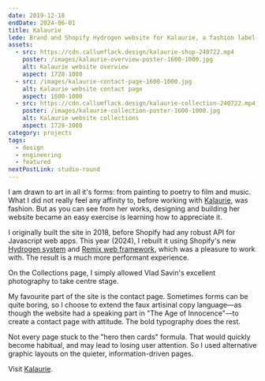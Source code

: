 ```yaml
---
date: 2019-12-18
endDate: 2024-06-01
title: Kalaurie
lede: Brand and Shopify Hydrogen website for Kalaurie, a fashion label that creates ethically & sustainably handcrafted womenswear to order in Melbourne, Australia.
assets:
  - src: https://cdn.callumflack.design/kalaurie-shop-240722.mp4
    poster: /images/kalaurie-overview-poster-1600-1000.jpg
    alt: Kalaurie website overview
    aspect: 1728-1080
  - src: /images/kalaurie-contact-page-1600-1000.jpg
    alt: Kalaurie website contact page
    aspect: 1600-1000
  - src: https://cdn.callumflack.design/kalaurie-collection-240722.mp4
    poster: /images/kalaurie-collection-poster-1600-1000.jpg
    alt: Kalaurie website collections
    aspect: 1728-1080
category: projects
tags:
  - design
  - engineering
  - featured
nextPostLink: studio-round
---
```


I am drawn to art in all it's forms: from painting to poetry to film and music. What I did not really feel any affinity to, before working with [Kalaurie](https://www.kalaurie.com.au/), was fashion. But as you can see from her works, designing and building her website became an easy exercise is learning how to appreciate it.

<MediaDialogVideo
  aspect="1728-1080"
  src="https://cdn.callumflack.design/kalaurie-shop-240722.mp4"
  poster="/images/kalaurie-overview-poster-1600-1000.jpg"
  alt="Kalaurie website overview"
/>

I originally built the site in 2018, before Shopify had any robust API for Javascript web apps. This year (2024), I rebuilt it using Shopify's new [Hydrogen system](https://hydrogen.shopify.dev/) and [Remix web framework](https://remix.run/), which was a pleasure to work with. The result is a much more performant experience.

<MediaDialogVideo
  src="https://cdn.callumflack.design/kalaurie-shop-mobile-240722.mp4"
  poster="/images/kalaurie-shop-mobile-poster-430-932.jpg"
  aspect="430-932"
  theme="mobileInset"
  alt="Kalaurie mobile website shop"
/>

On the Collections page, I simply allowed Vlad Savin's excellent photography to take centre stage.

<MediaDialogVideo
  aspect="1728-1080"
  src="https://cdn.callumflack.design/kalaurie-collection-240722.mp4"
  poster="/images/kalaurie-collection-poster-1600-1000.jpg"
  alt="Kalaurie website collections"
/>

My favourite part of the site is the contact page. Sometimes forms can be quite boring, so I choose to extend the faux artisinal copy language—as though the website had a speaking part in "The Age of Innocence"—to create a contact page with attitude. The bold typography does the rest.

<MediaDialogImage
  src="/images/kalaurie-contact-page-1600-1000.jpg"
  alt="TODO"
  aspect="1600-1000"
  height={1000}
  width={1600}
/>

Not every page stuck to the "hero then cards" formula. That would quickly become habitual, and may lead to losing user attention. So I used alternative graphic layouts on the quieter, information-driven pages.

<MediaDialogImage
  src="/images/kalaurie-custom-page-1600-1000.jpg"
  alt="TODO"
  aspect="1600-1000"
  height={1000}
  width={1600}
/>

Visit [Kalaurie](https://www.kalaurie.com.au/).
